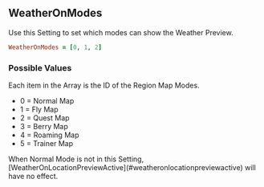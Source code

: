 ## WeatherOnModes

Use this Setting to set which modes can show the Weather Preview.

```ruby
WeatherOnModes = [0, 1, 2]
```

### Possible Values

Each item in the Array is the ID of the Region Map Modes.
- 0 = Normal Map 
- 1 = Fly Map 
- 2 = Quest Map 
- 3 = Berry Map 
- 4 = Roaming Map 
- 5 = Trainer Map 

<Callout type="hint">
  When Normal Mode is not in this Setting, [WeatherOnLocationPreviewActive](#weatheronlocationpreviewactive) will have no effect.
</Callout>